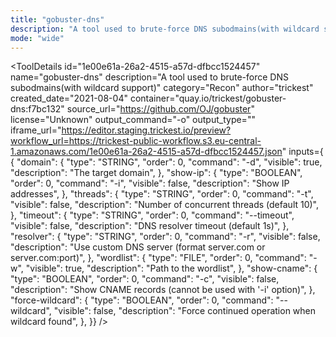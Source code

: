 ```yaml
---
title: "gobuster-dns"
description: "A tool used to brute-force DNS subodmains(with wildcard support)"
mode: "wide"
---
```



<ToolDetails
  id="1e00e61a-26a2-4515-a57d-dfbcc1524457"
  name="gobuster-dns"
  description="A tool used to brute-force DNS subodmains(with wildcard support)"
  category="Recon"
  author="trickest"
  created_date="2021-08-04"
  container="quay.io/trickest/gobuster-dns:f7bc132"
  source_url="https://github.com/OJ/gobuster"
  license="Unknown"
  output_command="-o"
  output_type=""
  iframe_url="https://editor.staging.trickest.io/preview?workflow_url=https://trickest-public-workflow.s3.eu-central-1.amazonaws.com/1e00e61a-26a2-4515-a57d-dfbcc1524457.json"
  inputs={ {
  "domain": {
    "type": "STRING",
    "order": 0,
    "command": "-d",
    "visible": true,
    "description": "The target domain",
  },
  "show-ip": {
    "type": "BOOLEAN",
    "order": 0,
    "command": "-i",
    "visible": false,
    "description": "Show IP addresses",
  },
  "threads": {
    "type": "STRING",
    "order": 0,
    "command": "-t",
    "visible": false,
    "description": "Number of concurrent threads (default 10)",
  },
  "timeout": {
    "type": "STRING",
    "order": 0,
    "command": "--timeout",
    "visible": false,
    "description": "DNS resolver timeout (default 1s)",
  },
  "resolver": {
    "type": "STRING",
    "order": 0,
    "command": "-r",
    "visible": false,
    "description": "Use custom DNS server (format server.com or server.com:port)",
  },
  "wordlist": {
    "type": "FILE",
    "order": 0,
    "command": "-w",
    "visible": true,
    "description": "Path to the wordlist",
  },
  "show-cname": {
    "type": "BOOLEAN",
    "order": 0,
    "command": "-c",
    "visible": false,
    "description": "Show CNAME records (cannot be used with '-i' option)",
  },
  "force-wildcard": {
    "type": "BOOLEAN",
    "order": 0,
    "command": "--wildcard",
    "visible": false,
    "description": "Force continued operation when wildcard found",
  },
}}
/>